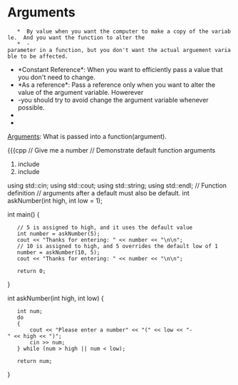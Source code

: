 = Arguments =
	*  By value when you want the computer to make a copy of the variable.  And you want the function to alter the 
	*  -parameter in a function, but you don't want the actual arguement variable to be affected.
* *Constant Reference*:  When you want to efficiently pass a value that you don't need to change.
* *As a reference*: Pass a reference only when you want to alter the value of the argument variable. Howerever
* -you should try to avoid change the argument variable whenever possible.
* 
* 
[[Arguments]]:  What is passed into a function(argument).  

{{{cpp
// Give me a number
// Demonstrate default function arguments

#include <iostream>
#include <string>

using std::cin;
using std::cout;
using std::string;
using std::endl;
// Function definition
// arguments after a default must also be default.
int askNumber(int high, int low = 1);

int main()
{
	// 5 is assigned to high, and it uses the default value
	int number = askNumber(5);
	cout << "Thanks for entering: " << number << "\n\n";
	// 10 is assigned to high, and 5 overrides the default low of 1
	number = askNumber(10, 5);
	cout << "Thanks for entering: " << number << "\n\n";

	return 0;
}

int askNumber(int high, int low)
{
	int num;
	do
	{
		cout << "Please enter a number" << "(" << low << "-" << high << ")";
		cin >> num;
	} while (num > high || num < low);
	
	return num;
}

